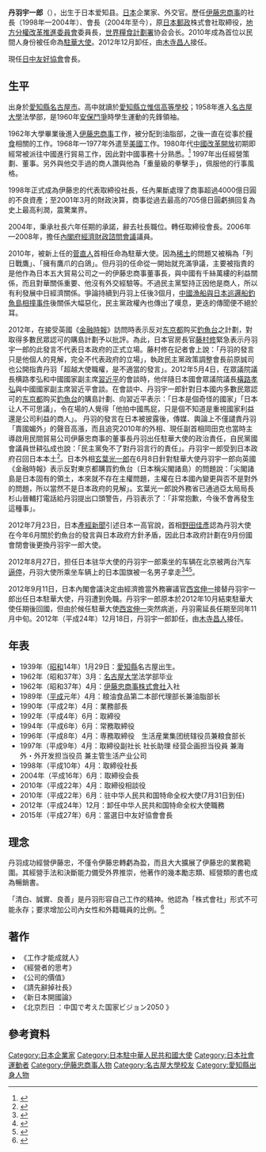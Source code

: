 {{Infobox ambassador
| name  = 丹羽 宇一郎
| original_name = 
| native_name_lang = 
| image = 
| imagesize = 
| order = 13
| ambassador_from = 日本
| country = 中華人民共和國
| term_start = 2010年6月17日
| term_end = 2012年12月18日
|1blankname    = {{nowrap|[[外務大臣_(日本)|外務大臣]]}}
|1namedata     = [[岡田克也|岡田克也]]<br>[[前原誠司|前原誠司]]<br>[[枝野幸男|枝野幸男]]（代）<br>[[松本剛明|松本剛明]]<br>[[玄葉光一郎|玄葉光一郎]]
| predecessor = [[宮本雄二|宮本雄二]]
| successor = [[西宮伸一|西宮伸一]]（未到任）<br>[[木寺昌人|木寺昌人]]
|birth_date = {{birth date and age|1939|1|29}}
|birth_place = {{JPN}}[[愛知縣|愛知縣]][[名古屋市|名古屋市]]
|death_date = 
|death_place = 
|alma_mater = [[名古屋大学|名古屋大学]]法学部
|profession = 
|occupation=[[伊藤忠商事|伊藤忠商事]]社長<br>[[日本郵政|日本郵政]]株式会社[[董事|董事]]
|spouse = 
|parents=
|relatives= 
|children= 
|party = 
|website=
}}
{{japanese|japanese=丹羽 宇一郎|kana=にわ ういちろう|romaji=Niwa Uichirō}}
'''丹羽宇一郎'''（{{bd|1939年|1月29日|||catIdx=Niwa, Uichirou}}），出生于日本爱知县。[[日本|日本]]企業家、外交官。歷任[[伊藤忠商事|伊藤忠商事]]的社長（1998年—2004年）、會長（2004年至今），原[[日本郵政|日本郵政]]株式會社取締役，[[地方分權改革推進委員會|地方分權改革推進委員會]]委員長，[[世界糧食計劃署|世界糧食計劃署]]协会会长。2010年成為首位以民間人身份被任命為[[日本駐華大使|駐華大使]]。2012年12月卸任，由[[木寺昌人|木寺昌人]]接任。

現任[[日中友好協會|日中友好協會]]會長。

==生平==
出身於[[愛知縣|愛知縣]][[名古屋市|名古屋市]]。高中就讀於[[愛知縣立惟信高等學校|愛知縣立惟信高等學校]]；1958年進入[[名古屋大學|名古屋大學]]法學部，是1960年[[安保鬥爭|安保鬥爭]]時學生運動的先鋒領袖。

1962年大學畢業後進入[[伊藤忠商事|伊藤忠商事]]工作，被分配到油脂部，之後一直在從事於[[糧食|糧食]]相關的工作。1968年—1977年外遣至[[美國|美國]]工作。1980年代[[中國|中國]][[改革開放|改革開放]]初期即經常被派往中國進行貿易工作，因此對中國事務十分熟悉。<ref>{{Cite web |url=http://www.nownews.com/2010/06/07/334-2612085.htm |title=菅直人挑駐華大使 起用企業家丹羽宇一郎 |accessdate=2010-06-07 |archive-date=2010-06-11 |archive-url=https://web.archive.org/web/20100611010447/http://www.nownews.com/2010/06/07/334-2612085.htm |dead-url=no }}</ref> 1997年出任經營策劃、董事。另外與他交手過的商人讚與他為「重量級的拳擊手」，佩服他的行事風格。

1998年正式成為伊藤忠的代表取締役社長，任內果斷處理了商事超過4000億日圓的不良資產；至2001年3月的財政決算，商事從過去最高的705億日圓虧損回复為史上最高利潤，震驚業界。

2004年，秉承社長六年任期的承諾，辭去社長職位。轉任取締役會長。2006年—2008年，擔任[[內閣府|內閣府]][[經濟財政諮問會議|經濟財政諮問會議]]議員。

2010年，被新上任的[[菅直人|菅直人]]首相任命為駐華大使。因為[[稀土|稀土]]的問題又被稱為「列日戰鷹」、「擁有鷹爪的白鴿」。但丹羽的任命從一開始就充滿爭議，主要被指責的是他作為日本五大貿易公司之一的伊藤忠商事董事長，與中國有千絲萬縷的利益關係，而且對華關係重要、他沒有外交經驗等。不過民主黨堅持正因他是商人，所以有利發展中日經濟關係。爭論持續到丹羽上任後3個月，[[中國漁船與日本巡邏船釣魚島相撞事件|中國漁船與日本巡邏船釣魚島相撞事件]]後關係大幅惡化，民主黨政權內也傳出了嘆息，更迭的傳聞便不絕於耳。

2012年，在接受英國《[[金融時報|金融時報]]》訪問時表示反对[[东京都|东京都]]购买[[釣魚台|釣魚台]]之計劃，對取得多數民眾認可的購島計劃予以批評。為此，日本官房長官[[藤村修|藤村修]]緊急表示丹羽宇一郎的此發言不代表日本政府的正式立場。藤村修在記者會上說：「丹羽的發言只是他個人的見解，完全不代表政府的立場」，執政民主黨政策調整會長前原誠司也公開指責丹羽「超越大使職權，是不適當的發言」。2012年5月4日，在眾議院議長横路孝弘和中國國家副主席[[習近平|習近平]]的會談時，他伴隨日本國會眾議院議長[[橫路孝弘|橫路孝弘]]與中國國家副主席習近平會談。在會談中、丹羽宇一郎針對日本國内多數民眾認可的[[东京都|东京都]]购买[[釣魚台|釣魚台]]的購島計劃、向習近平表示：「日本是個奇怪的國家」「日本让人不可思議」，令在場的人覺得「他拍中國馬屁，只是個不知道是重視國家利益還是公司利益的商人」。
丹羽的發言在日本被披露後，傳媒、輿論上不僅譴責丹羽「賣國媚外」的聲音高漲，而且追究2010年的外相、現任副首相岡田克也當時主導啟用民間貿易公司伊藤忠商事的董事長丹羽出任駐華大使的政治責任，自民黨國會議員世耕弘成也說：「民主黨免不了對丹羽言行的責任」。丹羽宇一郎受到日本政府召回日本本土<ref>{{cite news|title=日本驻华大使反对东京都购买钓鱼岛|url=http://news.sina.com.cn/c/2012-06-07/134024552860.shtml|accessdate=2012-06-27|newspaper=新浪|date=2012-08-28|publisher=人民网|archive-date=2019-05-13|archive-url=https://web.archive.org/web/20190513204711/http://news.sina.com.cn/c/2012-06-07/134024552860.shtml|dead-url=no}}</ref>。日本外相[[玄葉光一郎|玄葉光一郎]]在6月8日針對駐華大使丹羽宇一郎向英國《金融時報》表示反對東京都購買釣魚台（日本稱尖閣諸島）的問題說：「尖閣諸島是日本固有的領土，本來就不存在主權問題，主權在日本國內變更與否不是對外的問題，所以當然不是日本政府的見解」。玄葉光一郎說外務省已通過亞太局局長杉山晉輔打電話給丹羽提出口頭警告，丹羽表示了：「非常抱歉，今後不會再發生這種事」。

2012年7月23日，日本[[產經新聞|產經新聞]]引述日本一高官說，首相[[野田佳彥|野田佳彥]]認為丹羽大使在今年6月關於釣魚台的發言與日本政府方針矛盾，因此日本政府計劃在9月份國會閉會後更換丹羽宇一郎大使。


2012年8月27日，担任日本驻华大使的丹羽宇一郎乘坐的车辆在北京被两台汽车[[日驻华大使座车国旗被抢事件|逼停]]，丹羽大使所乘坐车辆上的日本国旗被一名男子拿走<ref>{{cite news|author=刘茸|title=日驻华大使车辆北京遭袭 所乘车上日本国旗被夺|url=http://news.qq.com/a/20120827/002050.htm|accessdate=2012-08-27|newspaper=腾讯|date=2012-08-27|publisher=人民网（原网址已删除）|archive-date=2019-05-15|archive-url=https://web.archive.org/web/20190515055014/https://news.qq.com/a/20120827/002050.htm|dead-url=no}}</ref><ref>{{cite news|author=乌元春|title=日媒：日本驻华大使所乘车辆在北京遭袭|url=http://world.huanqiu.com/exclusive/2012-08/3073903.html|accessdate=2012-08-27|date=2012-08-27|publisher=环球网|archive-date=2018-10-13|archive-url=https://web.archive.org/web/20181013084511/http://world.huanqiu.com/exclusive/2012-08/3073903.html|dead-url=no}}</ref><ref>{{cite news|author=乌元春|title=日本驻华大使所乘车辆在京遭袭 车上国旗被夺|url=http://world.huanqiu.com/exclusive/2012-08/3073928.html|accessdate=2012-08-27|date=2012-08-27|publisher=环球网|archive-date=2018-10-13|archive-url=https://web.archive.org/web/20181013084509/http://world.huanqiu.com/exclusive/2012-08/3073928.html|dead-url=no}}</ref>。

2012年9月11日，日本內閣會議決定由經濟擔當外務審議官[[西宮伸一|西宮伸一]]接替丹羽宇一郎出任日本駐華大使，丹羽遭到免職。丹羽宇一郎原本於2012年10月結束駐華大使任期後回國，但由於候任駐華大使[[西宮伸一|西宮伸一]]突然病逝，丹羽需延長任期至同年11月中旬。2012年（平成24年）12月18日，丹羽宇一郎卸任，由[[木寺昌人|木寺昌人]]接任。

==年表==
*1939年（[[昭和|昭和]]14年）1月29日：[[愛知縣|愛知縣]]名古屋出生。
*1962年（昭和37年）3月：[[名古屋大学|名古屋大学]]法学部毕业
*1962年（昭和37年）4月：[[伊藤忠商事|伊藤忠商事株式會社]]入社
*1989年（[[平成|平成]]元年）4月：粮油食品第二本部代理部长兼油脂部长
*1990年（平成2年）4月：業務部長
*1992年（平成4年）6月：取締役
*1994年（平成6年）6月：常務取締役
*1996年（平成8年）4月：専務取締役　生活産業集团统辖役员兼粮食部长
*1997年（平成9年）4月：取締役副社长  社长助理 经营企画担当役員  兼海外・外开发担当役员  兼主管生活产业公司
*1998年（平成10年）4月：取締役社長
*2004年（平成16年）6月：取締役会長
*2010年（平成22年）4月：取締役相談役
*2010年（平成22年）6月：驻中华人民共和国特命全权大使(7月31日到任)
*2012年（平成24年）12月：卸任中华人民共和国特命全权大使職務
*2015年（平成27年）6月：當選日中友好協會會長

==理念==
丹羽成功經營伊藤忠，不僅令伊藤忠轉虧為盈，而且大大擴展了伊藤忠的業務範圍。其經營手法和決斷能力備受外界推崇，他著作的幾本勵志類、經營類的書也成為暢銷書。

「清白、誠實、良善」是丹羽形容自己工作的精神。他認為「株式會社」形式不可能永存；要求增加公司內女性和外籍職員的比例。<ref>{{Cite web |url=http://www.zaobao.com/wencui/2010/06/hongkong100607.shtml |title=日驻华大使丹羽宇一郎 80年代初赴华 了解中国不逊外交官 |accessdate=2010-06-07 |archive-date=2011-01-26 |archive-url=https://web.archive.org/web/20110126052412/http://zaobao.com/wencui/2010/06/hongkong100607.shtml |dead-url=no }}</ref>

==著作==
*《工作才能成就人》
*《經營者的思考》
*《公司的價值》
*《請先辭掉社長》
*《新日本開國論》
*《北京烈日 ：中国で考えた国家ビジョン2050 》

==參考資料==
{{reflist}}
{{start box}}
{{s-dip}}
{{Succession box
| title  = {{flagicon|JPN}} 日本驻华大使
| years  = 2010 - 2012
| before = [[宫本雄二|宫本雄二]]
| after  = [[西宮伸一|西宮伸一]]（上任前逝世）<br> [[木寺昌人|木寺昌人]]
}}
{{end box}}

{{日本駐華大使|2010年—2012年|中華人民共和國大使}}
{{DEFAULTSORT:Niwa Uichirou}}
[[Category:日本企業家|Category:日本企業家]]
[[Category:日本駐中華人民共和國大使|Category:日本駐中華人民共和國大使]]
[[Category:日本社會運動者|Category:日本社會運動者]]
[[Category:伊藤忠商事人物|Category:伊藤忠商事人物]]
[[Category:名古屋大學校友|Category:名古屋大學校友]]
[[Category:愛知縣出身人物|Category:愛知縣出身人物]]